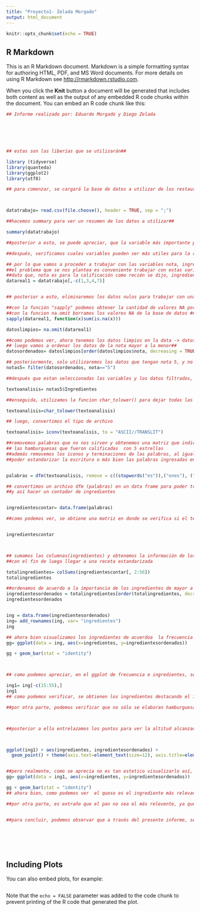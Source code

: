 ```yaml
---
title: "Proyecto1- Zelada Morgado"
output: html_document
---
```


```r
knitr::opts_chunk$set(echo = TRUE)
```

## R Markdown

This is an R Markdown document. Markdown is a simple formatting syntax for authoring HTML, PDF, and MS Word documents. For more details on using R Markdown see <http://rmarkdown.rstudio.com>.

When you click the **Knit** button a document will be generated that includes both content as well as the output of any embedded R code chunks within the document. You can embed an R code chunk like this:

```r

## Informe realizado por: Eduardo Morgado y Diego Zelada 






## estas son las liberías que se utilizarán##

library (tidyverse)
library(quanteda)
library(ggplot2)
library(utf8)

## para comenzar, se cargará la base de datos a utilizar de los restaurantes#



datatrabajo= read.csv(file.choose(), header = TRUE, sep = ";")

##hacemos summary para ver un resumen de los datos a utilizar##

summary(datatrabajo)

##posterior a esto, se puede apreciar, que la variable más importante para crear una receta que asegure una buena calificación es la variable notas, dado que, según esta se puntuan las distintas hamburguesas probadas ##

##después, verificamos cuales variables pueden ser más utiles para la realización de dicho informe, por lo que se limpiará la data##

## por lo que vamos a proceder a trabajar con las variables nota, ingredientes, local. Esto debido a que creemos que segun
##el problema que se nos plantea es conveniente trabajar con estas variables ##
##dato que, nota es para la calificación como recién se dijo, ingredientes es para saber que ingredientes son los puntuados y local, para saber el mombre del local que lo produce##
datareal1 = datatrabajo[,-c(1,3,4,7)]


## posterior a esto, eliminaremos los datos nulos para trabajar con una data mas precisa y así no fallar en las inferencias posteriores##

##con la función "sapply" podemos obtener la cantidad de valores NA por columna##
##con la funcion na.omit borramos los valores NA de la base de datos ##
sapply(datareal1, function(x)sum(is.na(x)))

datoslimpios= na.omit(datareal1)

##como podemos ver, ahora tenemos los datos limpios en la data -> datos limpios, sin valores NA en la base de datos##
## luego vamos a ordenar los datos de la nota mayor a la menor##
datosordenados= datoslimpios[order(datoslimpios$nota, decreasing = TRUE),]

## posteriormente, solo utilizaremos los datos que tengan nota 5, y no los con nota inferior, dado que, se desea obtener una buena receta o más bien una receta que asegure una buena calificación. Si vemos la Data, podemos ver que no existen notas mayores a 5 por lo que nos quedaremos solo con los 5##
notas5= filter(datosordenados, nota=="5")

##después que estan seleccionadas las variables y los datos filtrados, pasamos al análisis de los textos, es decir, de las recomendaciones que se obtuvieron después de probar los alimentos#

textoanalisis= notas5$Ingredientes

##enseguida, utilizamos la funcion char_tolower() para dejar todas las letras en minuscula y no tener problemas de como se hata escritura, es decir, unificamos o estandarizamos la escritura##

textoanalisis=char_tolower(textoanalisis)

## luego, convertimos el tipo de archivo

textoanalisis= iconv(textoanalisis, to = "ASCII//TRANSLIT")

##removemos palabras que no nos sirven y obtenemos una matriz que indica los ingredientes que tienen
## las hamburguesas que fueron calificadas  con 5 estrellas
##además removemos los iconos y terminaciones de las palabras, al igual que de como se dijo anteriormente,
##poder estandarizar la escritura o más bien las palabras ingresadas en la base de datos


palabras = dfm(textoanalisis, remove = c((stopwords("es")),("ones"), (","),("?"), ("."),("("),(")"),("!")))

## convertimos un archivo dfm (palabras) en un data frame para poder trabajar en el 
##y así hacer un contador de ingredientes


ingredientescontar= data.frame(palabras)

##como podemos ver, se obtiene una matriz en donde se verifica si el texto ingresado en la base de datos  posee o no dicho ingrediente, por ejemplo, en el caso de los tomtates, se pasa la palabra tomate a una variable llamada "tomate", indicando con un 1 si está presente en el texto y con un 0 si es que no está presente, lo que se demuestra en la matriz de más abajo##


ingredientescontar



## sumamos las columnas(ingredientes) y obtenemos la información de los ingredientes que más se repiten
##con el fin de luego llegar a una receta estandarizada

totalingredientes= colSums(ingredientescontar[, 2:56])
totalingredientes

##ordenamos de acuerdo a la importancia de los ingredientes de mayor a menor
ingredientesordenados = totalingredientes[order(totalingredientes, decreasing = TRUE)]
ingredientesordenados


ing = data.frame(ingredientesordenados)
ing= add_rownames(ing, var= "ingredientes")
ing

## ahora bien visualizamos los ingredientes de acuerdoa  la frecuencia que se presenta
gg= ggplot(data = ing, aes(x=ingredientes, y=ingredientesordenados))

gg + geom_bar(stat = "identity")



## como podemos apreciar, en el ggplot de frecuencia e ingredientes, se presentan muchos ingredientes con baja frecuencia, es decir, que se utilizan poco por los restaurantes, por lo que se procecederá a escoger sólo a los principales 14 ingredientes interesantes para obtener una buena receta

ing1= ing[-c(15:55),]
ing1
## como podemos verificar, se obtienen los ingredientes destacando el ingrediente queso como principal con 33 apariciones, luego el cebolla y mayonesa con 22 y 19 respectivamente, así hasta llegar a la carne de res. Si bien, podemos verificar que lo más importante en este caso son los vegetales, no deja de importar la carne, el rest y la hamburguesa, dado que con esto se elaboran las hamburguesas

##por otra parte, podemos verificar que no sólo se elaboran hamburguesas, sino que lo fuerte son los sandwiches, por lo que, con 14 ingredientes se pueden establecer bastantes configuraciones o mezclas de sandwiches que probablemente sean exitosos



##posterior a ello entrelazamos los puntos para ver la altitud alcanzada en popularidad



ggplot(ing1) + aes(ingredientes, ingredientesordenados) +
  geom_point() + theme(axis.text=element_text(size=12), axis.title=element_text(size=18))


##pero realmente, como se aprecia no es tan estetico visualizarlo así, por lo que más bien 
gg= ggplot(data = ing1, aes(x=ingredientes, y=ingredientesordenados))

gg + geom_bar(stat = "identity")
## ahora bien, como podemos ver  el queso es el ingrediente más relevante destacando por lejos, junto con la cebolla, la mayonesa y el tomate. Estos ingredientes deben estar incluidos si o si para asegurar el éxito, además del pan. 

##por otra parte, es extraño que el pan no sea el más relevente, ya que se trata de sandwiches, pero una razón lógica de este caso, puede ser la omisión de algunos comensales al escribir los comentarios, o bien, no lo tomaron como un ingrediente, sino que muchas veces se obvia dicho asunto.


##para concluir, podemos observar que a través del presente informe, se realizó un trabajo en donde se limpiaron la base de datos quitanto N/a, se crearon variables para así trabajar la data, y se llegó al resultado en donde se puede apreciar los ingredientes más relevantes.






```


```r

```

## Including Plots

You can also embed plots, for example:

```r


```

Note that the `echo = FALSE` parameter was added to the code chunk to prevent printing of the R code that generated the plot.
